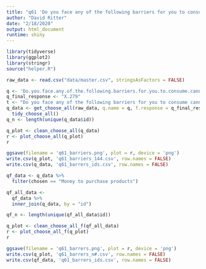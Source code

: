 ```yaml
---
title: "q61 'Do you face any of the following barriers for you to consume cannabis (Please select all that apply)'"
author: "David Ritter"
date: "2/18/2020"
output: html_document
runtime: shiny
---
```


```r
library(tidyverse)
library(ggplot2)
library(stringr)
source("helper.R")
```

```r
raw_data <- read.csv("data/master.csv", stringsAsFactors = FALSE)
```

```r
q <- 'Do.you.face.any.of.the.following.barriers.for.you.to.consume.cannabis...Please.select.all.that.apply.'
q_final_response <- "X.279"
t <- "Do you face any of the following barriers for you to consume cannabis (Please select all that apply)"
q_data <- get_choose_all(raw_data, q.name = q, f.response = q_final_response) %>%
  tidy_choose_all()
q_n <- length(unique(q_data$id))
```

```r
q_plot <- clean_choose_all(q_data)
r <- plot_choose_all(q_plot)
r
```

```r
ggsave(filename = 'q61_barriers.png', plot = r, device = 'png')
write.csv(q_plot, 'q61_barriers_144.csv', row.names = FALSE)
write.csv(q_data, 'q61_barrers_ids.csv', row.names = FALSE)
```

```r
qf_data <- q_data %>%
  filter(chosen == "Money to purchase products")
```

```r
qf_all_data <- 
  qf_data %>%
  inner_join(q_data, by = "id")

qf_n <- length(unique(qf_all_data$id))
```

```r
q_plot <- clean_choose_all_f(qf_all_data)
r <- plot_choose_all_f(q_plot)
r
```

```r
ggsave(filename = 'q61_barrers.png', plot = r, device = 'png')
write.csv(q_plot, 'q61_barrers_n#.csv', row.names = FALSE)
write.csv(qf_data, 'q61_barrers_ids.csv', row.names = FALSE)
```